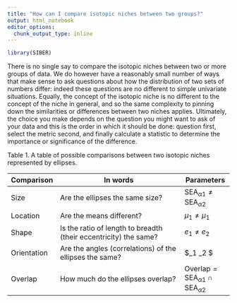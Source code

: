 ```yaml
---
title: "How can I compare isotopic niches between two groups?"
output: html_notebook
editor_options: 
  chunk_output_type: inline
---
```


```r
library(SIBER)
```

There is no single say to compare the isotopic niches between two or more groups of data. We do however have a reasonably small number of ways that make sense to ask questions about how the distribution of two sets of numbers differ: indeed these questions are no different to simple univariate situations. Equally, the concept of the isotopic niche is no different to the concept of the niche in general, and so the same complexity to pinning down the similarities or differences between two niches applies. Ultimately, the choice you make depends on the question you might want to ask of your data and this is the order in which it should be done: question first, select the metric second, and finally calculate a statistic to determine the importance or significance of the difference.

Table 1. A table of possible comparisons between two isotopic niches represented by ellipses.

Comparison | In words | Parameters 
----------- | ---------------------------------------- | ---------------
Size     | Are the ellipses the same size? | $\text{SEA}_{\alpha1} \neq \text{SEA}_{\alpha2}$
Location | Are the means different? | $\mu_1 \neq \mu_1$
Shape | Is the ratio of length to breadth (their eccentricity) the same? | $e_1 \neq e_2$
Orientation | Are the angles (correlations) of the ellipses the same? | $\rho_1 \neq \rho_2 $
Overlap | How much do the ellipses overlap? | $\text{Overlap}= \text{SEA}_{\alpha1} \cap \text{SEA}_{\alpha2}$



